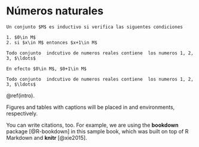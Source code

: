 # Números naturales {#intro}

```definition
Un conjunto $M$ es inductivo si verifica las siguentes condiciones

1. $0\in M$
2. si $x\in M$ entonces $x+1\in M$

```


```theorem
Todo conjunto  indcutivo de numeros reales contiene  los numeros 1, 2, 3, $\ldots$
```

```proof
En efecto $0\in M$, $0+1\in M$
```



```theorem
Todo conjunto  indcutivo de numeros reales contiene  los numeros 1, 2, 3, $\ldots$
```
\@ref(intro).

Figures and tables with captions will be placed in and environments, respectively.

You can write citations, too. For example, we are using the **bookdown** package [@R-bookdown] in this sample book, which was built on top of R Markdown and **knitr** [@xie2015].
